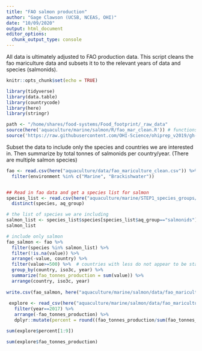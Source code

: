 ```yaml
---
title: "FAO salmon production"
author: "Gage Clawson (UCSB, NCEAS, OHI)"
date: "10/09/2020"
output: html_document
editor_options: 
  chunk_output_type: console
---
```


All data is ultimately adjusted to FAO production data.  This script cleans the fao mariculture data and subsets it to to the relevant years of data and species (salmonids).

```r
knitr::opts_chunk$set(echo = TRUE)
```

```r

library(tidyverse)
library(data.table)
library(countrycode)
library(here)
library(stringr)

path <- "/home/shares/food-systems/Food_footprint/_raw_data"
source(here('aquaculture/marine/salmon/R/fao_mar_clean.R')) # functions specific to mariculture dealing with compound countries
source('https://raw.githubusercontent.com/OHI-Science/ohiprep_v2019/gh-pages/workflow/R/fao_fxn.R') # function for cleaning FAO files


```


Subset the data to include only the species and countries we are interested in. Then summarize by total tonnes of salmonids per country/year. (There are multiple salmon species)

```r

fao <- read.csv(here("aquaculture/data/fao_mariculture_clean.csv")) %>%
  filter(environment %in% c("Marine", "Brackishwater"))


## Read in fao data and get a species list for salmon 
species_list <- read.csv(here("aquaculture/marine/STEP1_species_groups/int/marine_groups.csv"))  %>%
  distinct(species, aq_group)

# the list of species we are including
salmon_list <- species_list$species[species_list$aq_group=="salmonids"]
salmon_list

# include only salmon
fao_salmon <- fao %>%
  filter(species %in% salmon_list) %>%  
  filter(!is.na(value)) %>%
  arrange(-value, country) %>%
  filter(value>=500) %>%  # countries with less do not appear to be stable producers at this point
  group_by(country, iso3c, year) %>%
  summarize(fao_tonnes_production = sum(value)) %>%
  arrange(country, iso3c, year)
 
write.csv(fao_salmon, here("aquaculture/marine/salmon/data/fao_mariculture_salmon.csv"), row.names=FALSE)
        
 explore <- read_csv(here("aquaculture/marine/salmon/data/fao_mariculture_salmon.csv")) %>%
   filter(year==2017) %>%
   arrange(-fao_tonnes_production) %>%
   dplyr::mutate(percent = round((fao_tonnes_production/sum(fao_tonnes_production))*100,2))

sum(explore$percent[1:9])

sum(explore$fao_tonnes_production)
```


